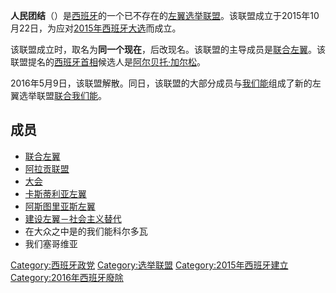 '''人民团结'''（{{lang-es|Unidad Popular}}）是[[西班牙|西班牙]]的一个已不存在的[[左翼|左翼]][[选举联盟|选举联盟]]。该联盟成立于2015年10月22日，为应对[[2015年西班牙大选|2015年西班牙大选]]而成立。

该联盟成立时，取名为'''同一个现在'''，后改现名。该联盟的主导成员是[[联合左翼_(西班牙)|联合左翼]]。该联盟提名的[[西班牙首相|西班牙首相]]候选人是[[阿尔贝托·加尔松|阿尔贝托·加尔松]]。

2016年5月9日，该联盟解散。同日，该联盟的大部分成员与[[我们能|我们能]]组成了新的左翼选举联盟[[联合我们能|联合我们能]]。

==成员==
*[[联合左翼_(西班牙)|联合左翼]]
*[[阿拉贡联盟|阿拉贡联盟]]
*[[大会_(纳瓦拉)|大会]]
*[[卡斯蒂利亚左翼|卡斯蒂利亚左翼]]
*[[阿斯图里亚斯左翼|阿斯图里亚斯左翼]]
*[[建设左翼－社会主义替代|建设左翼－社会主义替代]]
*在大众之中是的我们能科尔多瓦
*我们塞哥维亚

[[Category:西班牙政党|Category:西班牙政党]]
[[Category:选举联盟|Category:选举联盟]]
[[Category:2015年西班牙建立|Category:2015年西班牙建立]]
[[Category:2016年西班牙廢除|Category:2016年西班牙廢除]]